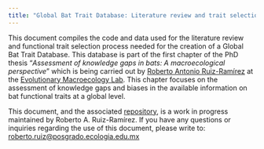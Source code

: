 ```yaml
---
title: "Global Bat Trait Database: Literature review and trait selection process"
---
```



This document compiles the code and data used for the literature review and functional trait selection process needed for the creation of a Global Bat Trait Database. This database is part of the first chapter of the PhD thesis "*Assessment of knowledge gaps in bats: A macroecological perspective*" which is being carried out by [Roberto Antonio Ruiz-Ramírez](https://maevolab.mx/authors/roberto/) at the [Evolutionary Macroecology Lab](https://maevolab.mx/). This chapter focuses on the assessment of knowledge gaps and biases in the available information on bat functional traits at a global level.

This document, and the associated [repository](https://github.com/RobertoRuizR/GBTD_litrev_traitcat_cleaning), is a work in progress maintained by Roberto A. Ruiz-Ramírez. If you have any questions or inquiries regarding the use of this document, please write to: [roberto.ruiz\@posgrado.ecologia.edu.mx](mailto:roberto.ruiz@posgrado.ecologia.edu.mx)



